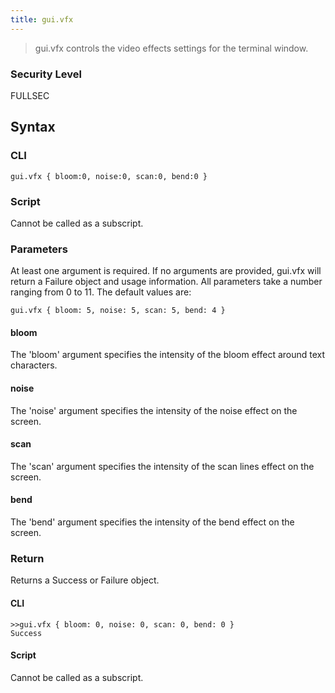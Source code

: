 ```yaml
---
title: gui.vfx
---
```


> gui.vfx controls the video effects settings for the terminal window.

### Security Level

FULLSEC

## Syntax

### CLI

```
gui.vfx { bloom:0, noise:0, scan:0, bend:0 }
```

### Script

Cannot be called as a subscript.

### Parameters

At least one argument is required. If no arguments are provided, gui.vfx will return a Failure object and usage information. All parameters take a number ranging from 0 to 11. The default values are:

```
gui.vfx { bloom: 5, noise: 5, scan: 5, bend: 4 }
```

#### bloom

The 'bloom' argument specifies the intensity of the bloom effect around text characters.

#### noise

The 'noise' argument specifies the intensity of the noise effect on the screen.

#### scan

The 'scan' argument specifies the intensity of the scan lines effect on the screen.

#### bend

The 'bend' argument specifies the intensity of the bend effect on the screen.

### Return

Returns a Success or Failure object.

#### CLI

```
>>gui.vfx { bloom: 0, noise: 0, scan: 0, bend: 0 }
Success
```

#### Script

Cannot be called as a subscript.

